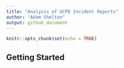 ```yaml
---
title: "Analysis of UCPD Incident Reports"
author: "Adam Shelton"
output: github_document
---
```


```r
knitr::opts_chunk$set(echo = TRUE)
```

## Getting Started
